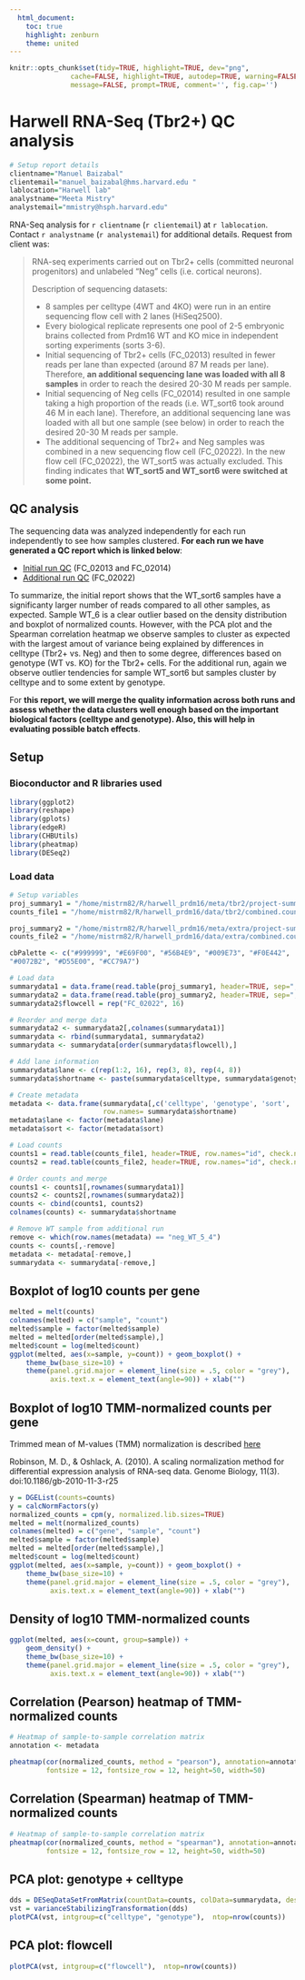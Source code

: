 ```yaml
---
  html_document:
    toc: true
    highlight: zenburn
    theme: united
---
```


```r
knitr::opts_chunk$set(tidy=TRUE, highlight=TRUE, dev="png",
               cache=FALSE, highlight=TRUE, autodep=TRUE, warning=FALSE, error=FALSE,
               message=FALSE, prompt=TRUE, comment='', fig.cap='')
```


# Harwell RNA-Seq (Tbr2+) QC analysis

```r
 
# Setup report details
clientname="Manuel Baizabal"
clientemail="manuel_baizabal@hms.harvard.edu "
lablocation="Harwell lab" 
analystname="Meeta Mistry"
analystemail="mmistry@hsph.harvard.edu"
```

RNA-Seq analysis for `r clientname` (`r clientemail`) at `r lablocation`. Contact `r analystname` (`r analystemail`) for additional details. Request from client was:     

> RNA-seq experiments carried out on Tbr2+ cells (committed neuronal progenitors) and unlabeled "Neg" cells (i.e. cortical neurons).
>
> Description of sequencing datasets:		
> 
> *  8 samples per celltype (4WT and 4KO) were run in an entire sequencing flow cell with 2 lanes (HiSeq2500).
> * Every biological replicate represents one pool of 2-5 embryonic brains collected from Prdm16 WT and KO mice in independent sorting experiments (sorts 3-6).
> * Initial sequencing of Tbr2+ cells (FC_02013) resulted in fewer reads per lane than expected (around 87 M reads per lane). Therefore, **an additional sequencing lane was loaded with all 8 samples** in order to reach the desired 20-30 M reads per sample. 
> * Initial sequencing of Neg cells (FC_02014) resulted in one sample taking a high proportion of the reads (i.e. WT_sort6 took around 46 M in each lane). Therefore, an additional sequencing lane was loaded with all but one sample (see below) in order to reach the desired 20-30 M reads per sample.   																
> * The additional sequencing of Tbr2+ and Neg samples was combined in a new sequencing flow cell (FC_02022).													                          In the new flow cell (FC_02022), the WT_sort5 was actually excluded. This finding indicates that **WT_sort5 and WT_sort6 were switched at some point.** 
>

## QC analysis
The sequencing data was analyzed independently for each run independently to see how samples clustered. **For each run we have generated a QC report which is linked below**:

* [Initial run QC](https://dl.dropboxusercontent.com/u/35207958/harwell_prdm16/qc-summary-tbr2/qc-summary.html#Quality_control_metrics) (FC_02013 and FC_02014)
* [Additional run QC](https://dl.dropboxusercontent.com/u/35207958/harwell_prdm16/qc-summary-extra/qc-summary.html#Quality_control_metrics) (FC_02022)

To summarize, the initial report shows that the WT_sort6 samples have a significanty larger number of reads compared to all other samples, as expected. Sample WT_6 is a clear outlier based on the density distribution and boxplot of normalized counts. However, with the PCA plot and the Spearman correlation heatmap we observe samples to cluster as expected with the largest amout of variance being explained by differences in celltype (Tbr2+ vs. Neg) and then to some degree, differences based on genotype (WT vs. KO) for the Tbr2+ cells. For the additional run, again we observe outlier tendencies for sample WT_sort6 but samples cluster by celltype and to some extent by genotype. 

For **this report, we will merge the quality information across both runs and assess whether the data clusters well enough based on the important biological factors (celltype and genotype). Also, this will help in evaluating possible batch effects**.


## Setup
### Bioconductor and R libraries used

```r
library(ggplot2)
library(reshape)
library(gplots)
library(edgeR)
library(CHBUtils)
library(pheatmap)
library(DESeq2)
```

### Load data 
```r

# Setup variables
proj_summary1 = "/home/mistrm82/R/harwell_prdm16/meta/tbr2/project-summary.csv"
counts_file1 = "/home/mistrm82/R/harwell_prdm16/data/tbr2/combined.counts"

proj_summary2 = "/home/mistrm82/R/harwell_prdm16/meta/extra/project-summary.csv"
counts_file2 = "/home/mistrm82/R/harwell_prdm16/data/extra/combined.counts"

cbPalette <- c("#999999", "#E69F00", "#56B4E9", "#009E73", "#F0E442",
"#0072B2", "#D55E00", "#CC79A7")

# Load data
summarydata1 = data.frame(read.table(proj_summary1, header=TRUE, sep=","), row.names="Name", check.rows=FALSE)
summarydata2 = data.frame(read.table(proj_summary2, header=TRUE, sep=","), row.names="Name", check.rows=FALSE)
summarydata2$flowcell = rep("FC_02022", 16)

# Reorder and merge data
summarydata2 <- summarydata2[,colnames(summarydata1)]
summarydata <- rbind(summarydata1, summarydata2)
summarydata <- summarydata[order(summarydata$flowcell),]

# Add lane information
summarydata$lane <- c(rep(1:2, 16), rep(3, 8), rep(4, 8))
summarydata$shortname <- paste(summarydata$celltype, summarydata$genotype, summarydata$sort, summarydata$lane, sep="_")

# Create metadata
metadata <- data.frame(summarydata[,c('celltype', 'genotype', 'sort', 'flowcell', 'lane')], 
                       row.names= summarydata$shortname)
metadata$lane <- factor(metadata$lane)
metadata$sort <- factor(metadata$sort)

# Load counts
counts1 = read.table(counts_file1, header=TRUE, row.names="id", check.names=FALSE)
counts2 = read.table(counts_file2, header=TRUE, row.names="id", check.names=FALSE)

# Order counts and merge
counts1 <- counts1[,rownames(summarydata1)]
counts2 <- counts2[,rownames(summarydata2)]
counts <- cbind(counts1, counts2)
colnames(counts) <- summarydata$shortname

# Remove WT sample from additional run
remove <- which(row.names(metadata) == "neg_WT_5_4")
counts <- counts[,-remove]
metadata <- metadata[-remove,]
summarydata <- summarydata[-remove,]
```

## Boxplot of log10 counts per gene
```r

melted = melt(counts)
colnames(melted) = c("sample", "count")
melted$sample = factor(melted$sample)
melted = melted[order(melted$sample),]
melted$count = log(melted$count)
ggplot(melted, aes(x=sample, y=count)) + geom_boxplot() +
    theme_bw(base_size=10) +
    theme(panel.grid.major = element_line(size = .5, color = "grey"),
          axis.text.x = element_text(angle=90)) + xlab("")
```

## Boxplot of log10 TMM-normalized counts per gene
Trimmed mean of M-values (TMM) normalization is described
[here](http://genomebiology.com/2010/11/3/R25)

Robinson, M. D., & Oshlack, A. (2010). A scaling normalization method for differential expression analysis of RNA-seq data. Genome Biology, 11(3). doi:10.1186/gb-2010-11-3-r25

```r
y = DGEList(counts=counts)
y = calcNormFactors(y)
normalized_counts = cpm(y, normalized.lib.sizes=TRUE)
melted = melt(normalized_counts)
colnames(melted) = c("gene", "sample", "count")
melted$sample = factor(melted$sample)
melted = melted[order(melted$sample),]
melted$count = log(melted$count)
ggplot(melted, aes(x=sample, y=count)) + geom_boxplot() +
    theme_bw(base_size=10) +
    theme(panel.grid.major = element_line(size = .5, color = "grey"),
          axis.text.x = element_text(angle=90)) + xlab("")
```


## Density of log10 TMM-normalized counts
```r
ggplot(melted, aes(x=count, group=sample)) +
    geom_density() +
    theme_bw(base_size=10) +
    theme(panel.grid.major = element_line(size = .5, color = "grey"),
          axis.text.x = element_text(angle=90)) + xlab("")
```


## Correlation (Pearson) heatmap of TMM-normalized counts
```r
# Heatmap of sample-to-sample correlation matrix
annotation <- metadata

pheatmap(cor(normalized_counts, method = "pearson"), annotation=annotation,
         fontsize = 12, fontsize_row = 12, height=50, width=50)
```

## Correlation (Spearman) heatmap of TMM-normalized counts
```r
# Heatmap of sample-to-sample correlation matrix
pheatmap(cor(normalized_counts, method = "spearman"), annotation=annotation,
         fontsize = 12, fontsize_row = 12, height=50, width=50)
```

## PCA plot: genotype + celltype 
```r
dds = DESeqDataSetFromMatrix(countData=counts, colData=summarydata, design=~shortname)
vst = varianceStabilizingTransformation(dds)
plotPCA(vst, intgroup=c("celltype", "genotype"),  ntop=nrow(counts))
```

## PCA plot: flowcell 
```r
plotPCA(vst, intgroup=c("flowcell"),  ntop=nrow(counts))
```
